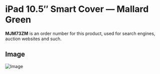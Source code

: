 
# iPad 10.5″ Smart Cover — Mallard Green

<Callout type='info' emoji='👉🏻'>**MJM73ZM** is an order number for this product, used for search engines, auction websites and such.</Callout>

## Image

![Image](https://everycase.imgix.net/everysource/MJM73.webp)